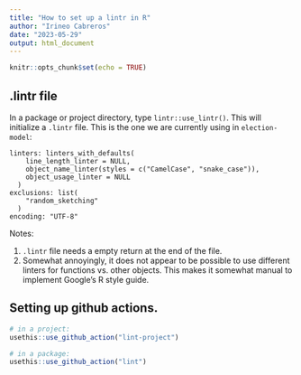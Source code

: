 ```yaml
---
title: "How to set up a lintr in R"
author: "Irineo Cabreros"
date: "2023-05-29"
output: html_document
---
```


```r
knitr::opts_chunk$set(echo = TRUE)
```

## .lintr file

In a package or project directory, type `lintr::use_lintr()`. This will initialize a `.lintr` file. This is the one we are currently using in `election-model`: 

```
linters: linters_with_defaults(
    line_length_linter = NULL,
    object_name_linter(styles = c("CamelCase", "snake_case")),
    object_usage_linter = NULL
  )
exclusions: list(
    "random_sketching"
  )
encoding: "UTF-8"

```

Notes: 

1. `.lintr` file needs a empty return at the end of the file. 
2. Somewhat annoyingly, it does not appear to be possible to use different linters for functions vs. other objects. This makes it somewhat manual to implement Google's R style guide. 

## Setting up github actions.

```r
# in a project:
usethis::use_github_action("lint-project")

# in a package:
usethis::use_github_action("lint")
```
